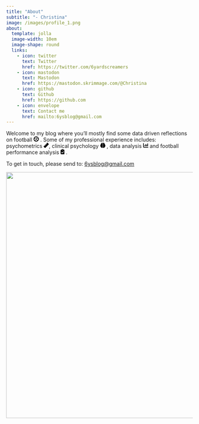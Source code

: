 ```yaml
---
title: "About"
subtitle: "- Christina"
image: /images/profile_1.png
about:
  template: jolla
  image-width: 10em
  image-shape: round
  links:
    - icon: twitter
      text: Twitter
      href: https://twitter.com/6yardscreamers
    - icon: mastodon
      text: Mastodon
      href: https://mastodon.skrimmage.com/@Christina
    - icon: github
      text: Github
      href: https://github.com
    - icon: envelope
      text: Contact me
      href: mailto:6ysblog@gmail.com
---
```


Welcome to my blog where you'll mostly find some data driven reflections on football <svg xmlns="http://www.w3.org/2000/svg" height="1em" viewBox="0 0 512 512"><!--! Font Awesome Free 6.4.0 by @fontawesome - https://fontawesome.com License - https://fontawesome.com/license (Commercial License) Copyright 2023 Fonticons, Inc. --><path d="M417.3 360.1l-71.6-4.8c-5.2-.3-10.3 1.1-14.5 4.2s-7.2 7.4-8.4 12.5l-17.6 69.6C289.5 445.8 273 448 256 448s-33.5-2.2-49.2-6.4L189.2 372c-1.3-5-4.3-9.4-8.4-12.5s-9.3-4.5-14.5-4.2l-71.6 4.8c-17.6-27.2-28.5-59.2-30.4-93.6L125 228.3c4.4-2.8 7.6-7 9.2-11.9s1.4-10.2-.5-15l-26.7-66.6C128 109.2 155.3 89 186.7 76.9l55.2 46c4 3.3 9 5.1 14.1 5.1s10.2-1.8 14.1-5.1l55.2-46c31.3 12.1 58.7 32.3 79.6 57.9l-26.7 66.6c-1.9 4.8-2.1 10.1-.5 15s4.9 9.1 9.2 11.9l60.7 38.2c-1.9 34.4-12.8 66.4-30.4 93.6zM256 512A256 256 0 1 0 256 0a256 256 0 1 0 0 512zm14.1-325.7c-8.4-6.1-19.8-6.1-28.2 0L194 221c-8.4 6.1-11.9 16.9-8.7 26.8l18.3 56.3c3.2 9.9 12.4 16.6 22.8 16.6h59.2c10.4 0 19.6-6.7 22.8-16.6l18.3-56.3c3.2-9.9-.3-20.7-8.7-26.8l-47.9-34.8z"/></svg> . Some of my professional experience includes: psychometrics <svg xmlns="http://www.w3.org/2000/svg" height="1em" viewBox="0 0 512 512"><!--! Font Awesome Free 6.4.0 by @fontawesome - https://fontawesome.com License - https://fontawesome.com/license (Commercial License) Copyright 2023 Fonticons, Inc. --><path d="M177.9 494.1c-18.7 18.7-49.1 18.7-67.9 0L17.9 401.9c-18.7-18.7-18.7-49.1 0-67.9l50.7-50.7 48 48c6.2 6.2 16.4 6.2 22.6 0s6.2-16.4 0-22.6l-48-48 41.4-41.4 48 48c6.2 6.2 16.4 6.2 22.6 0s6.2-16.4 0-22.6l-48-48 41.4-41.4 48 48c6.2 6.2 16.4 6.2 22.6 0s6.2-16.4 0-22.6l-48-48 41.4-41.4 48 48c6.2 6.2 16.4 6.2 22.6 0s6.2-16.4 0-22.6l-48-48 50.7-50.7c18.7-18.7 49.1-18.7 67.9 0l92.1 92.1c18.7 18.7 18.7 49.1 0 67.9L177.9 494.1z"/></svg>, clinical psychology <svg xmlns="http://www.w3.org/2000/svg" height="1em" viewBox="0 0 512 512"><!--! Font Awesome Free 6.4.0 by @fontawesome - https://fontawesome.com License - https://fontawesome.com/license (Commercial License) Copyright 2023 Fonticons, Inc. --><path d="M184 0c30.9 0 56 25.1 56 56V456c0 30.9-25.1 56-56 56c-28.9 0-52.7-21.9-55.7-50.1c-5.2 1.4-10.7 2.1-16.3 2.1c-35.3 0-64-28.7-64-64c0-7.4 1.3-14.6 3.6-21.2C21.4 367.4 0 338.2 0 304c0-31.9 18.7-59.5 45.8-72.3C37.1 220.8 32 207 32 192c0-30.7 21.6-56.3 50.4-62.6C80.8 123.9 80 118 80 112c0-29.9 20.6-55.1 48.3-62.1C131.3 21.9 155.1 0 184 0zM328 0c28.9 0 52.6 21.9 55.7 49.9c27.8 7 48.3 32.1 48.3 62.1c0 6-.8 11.9-2.4 17.4c28.8 6.2 50.4 31.9 50.4 62.6c0 15-5.1 28.8-13.8 39.7C493.3 244.5 512 272.1 512 304c0 34.2-21.4 63.4-51.6 74.8c2.3 6.6 3.6 13.8 3.6 21.2c0 35.3-28.7 64-64 64c-5.6 0-11.1-.7-16.3-2.1c-3 28.2-26.8 50.1-55.7 50.1c-30.9 0-56-25.1-56-56V56c0-30.9 25.1-56 56-56z"/></svg> , data analysis <svg xmlns="http://www.w3.org/2000/svg" height="1em" viewBox="0 0 512 512"><!--! Font Awesome Free 6.4.0 by @fontawesome - https://fontawesome.com License - https://fontawesome.com/license (Commercial License) Copyright 2023 Fonticons, Inc. --><path d="M32 32c17.7 0 32 14.3 32 32V400c0 8.8 7.2 16 16 16H480c17.7 0 32 14.3 32 32s-14.3 32-32 32H80c-44.2 0-80-35.8-80-80V64C0 46.3 14.3 32 32 32zM160 224c17.7 0 32 14.3 32 32v64c0 17.7-14.3 32-32 32s-32-14.3-32-32V256c0-17.7 14.3-32 32-32zm128-64V320c0 17.7-14.3 32-32 32s-32-14.3-32-32V160c0-17.7 14.3-32 32-32s32 14.3 32 32zm64 32c17.7 0 32 14.3 32 32v96c0 17.7-14.3 32-32 32s-32-14.3-32-32V224c0-17.7 14.3-32 32-32zM480 96V320c0 17.7-14.3 32-32 32s-32-14.3-32-32V96c0-17.7 14.3-32 32-32s32 14.3 32 32z"/></svg> and football performance analysis <svg xmlns="http://www.w3.org/2000/svg" height="1em" viewBox="0 0 384 512"><!--! Font Awesome Free 6.4.0 by @fontawesome - https://fontawesome.com License - https://fontawesome.com/license (Commercial License) Copyright 2023 Fonticons, Inc. --><path d="M192 0c-41.8 0-77.4 26.7-90.5 64H64C28.7 64 0 92.7 0 128V448c0 35.3 28.7 64 64 64H320c35.3 0 64-28.7 64-64V128c0-35.3-28.7-64-64-64H282.5C269.4 26.7 233.8 0 192 0zm0 64a32 32 0 1 1 0 64 32 32 0 1 1 0-64zM305 273L177 401c-9.4 9.4-24.6 9.4-33.9 0L79 337c-9.4-9.4-9.4-24.6 0-33.9s24.6-9.4 33.9 0l47 47L271 239c9.4-9.4 24.6-9.4 33.9 0s9.4 24.6 0 33.9z"/></svg> .

To get in touch, please send to: [6ysblog\@gmail.com](mailto:6ysblog@gmail.com)

![](images/analysis_girl.svg){width="663"}
